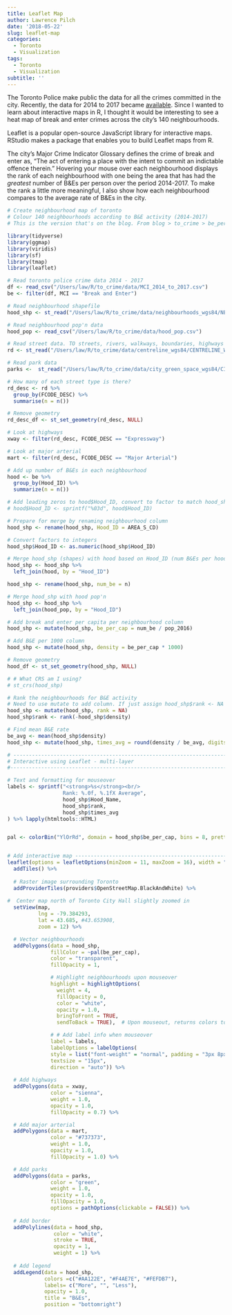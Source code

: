 ```yaml
---
title: Leaflet Map
author: Lawrence Pilch
date: '2018-05-22'
slug: leaflet-map
categories:
  - Toronto
  - Visualization
tags:
  - Toronto
  - Visualization
subtitle: ''
---
```


The Toronto Police make public the data for all the crimes committed in the city. Recently, the data for 2014 to 2017 became [available](http://data.torontopolice.on.ca/). Since I wanted to learn about interactive maps in R, I thought it would be interesting to see a heat map of break and enter crimes across the city's 140 neighbourhoods. 

Leaflet is a popular open-source JavaScript library for interactive maps. RStudio makes a package that enables you to build Leaflet maps from R.

The city's Major Crime Indicator Glossary defines the crime of break and enter as, "The act of entering a place with the intent to commit an indictable offence therein." Hovering your mouse over each neighbourhood displays the rank of each neighbourhood with one being the area that has had the *greatest* number of B&Es per person over the period 2014-2017. To make the rank a little more meaningful, I also show how each neighbourhood compares to the average rate of B&Es in the city.

```r

# Create neighbourhood map of toronto
# Colour 140 neighbourhoods according to B&E activity (2014-2017)
# This is the version that's on the blog. From blog > to_crime > be_per_hood_LIVE.R

library(tidyverse)
library(ggmap)
library(viridis)
library(sf)
library(tmap)
library(leaflet)

# Read toronto police crime data 2014 - 2017
df <- read_csv("/Users/law/R/to_crime/data/MCI_2014_to_2017.csv")
be <- filter(df, MCI == "Break and Enter")

# Read neighbourhood shapefile
hood_shp <- st_read("/Users/law/R/to_crime/data/neighbourhoods_wgs84/NEIGHBORHOODS_WGS84.shp", quiet = TRUE)

# Read neighbourhood pop'n data
hood_pop <- read_csv("/Users/law/R/to_crime/data/hood_pop.csv") 

# Read street data. TO streets, rivers, walkways, boundaries, highways
rd <- st_read("/Users/law/R/to_crime/data/centreline_wgs84/CENTRELINE_WGS84.shp", quiet = TRUE) 

# Read park data
parks <-  st_read("/Users/law/R/to_crime/data/city_green_space_wgs84/CITY_GREEN_SPACE_WGS84.shp", quiet = TRUE)

# How many of each street type is there?
rd_desc <- rd %>% 
  group_by(FCODE_DESC) %>% 
  summarise(n = n())

# Remove geometry
rd_desc_df <- st_set_geometry(rd_desc, NULL)

# Look at highways
xway <- filter(rd_desc, FCODE_DESC == "Expressway")

# Look at major arterial
mart <- filter(rd_desc, FCODE_DESC == "Major Arterial")

# Add up number of B&Es in each neighbourhood
hood <- be %>% 
  group_by(Hood_ID) %>% 
  summarize(n = n())

# Add leading zeros to hood$Hood_ID, convert to factor to match hood_shp$AREA_S_CD which is a factor
# hood$Hood_ID <- sprintf("%03d", hood$Hood_ID)

# Prepare for merge by renaming neighbourhood column
hood_shp <- rename(hood_shp, Hood_ID = AREA_S_CD)

# Convert factors to integers
hood_shp$Hood_ID <- as.numeric(hood_shp$Hood_ID)

# Merge hood_shp (shapes) with hood based on Hood_ID (num B&Es per hood)
hood_shp <- hood_shp %>% 
  left_join(hood, by = "Hood_ID")

hood_shp <- rename(hood_shp, num_be = n)

# Merge hood_shp with hood pop'n
hood_shp <- hood_shp %>% 
  left_join(hood_pop, by = "Hood_ID")

# Add break and enter per capita per neighbourhood column
hood_shp <- mutate(hood_shp, be_per_cap = num_be / pop_2016)

# Add B&E per 1000 column
hood_shp <- mutate(hood_shp, density = be_per_cap * 1000)

# Remove geometry
hood_df <- st_set_geometry(hood_shp, NULL)

# # What CRS am I using?
# st_crs(hood_shp)

# Rank the neighbourhoods for B&E activity
# Need to use mutate to add column. If just assign hood_shp$rank <- NA it appears AFTER geometry which is bad.
hood_shp <- mutate(hood_shp, rank = NA)
hood_shp$rank <- rank(-hood_shp$density)

# Find mean B&E rate
be_avg <- mean(hood_shp$density)
hood_shp <- mutate(hood_shp, times_avg = round(density / be_avg, digits = 1))

# ------------------------------------------------------------------------------------------
# Interactive using Leaflet - multi-layer
#-------------------------------------------------------------------------------------------

# Text and formatting for mouseover
labels <- sprintf("<strong>%s</strong><br/>
                  Rank: %.0f, %.1fX Average",
                  hood_shp$Hood_Name, 
                  hood_shp$rank, 
                  hood_shp$times_avg
) %>% lapply(htmltools::HTML)


pal <- colorBin("YlOrRd", domain = hood_shp$be_per_cap, bins = 8, pretty = TRUE)


# Add interactive map ---------------------------------------------------------------------
leaflet(options = leafletOptions(minZoom = 11, maxZoom = 16), width = "100%") %>% 
  addTiles() %>% 
  
  # Raster image surrounding Toronto
  addProviderTiles(providers$OpenStreetMap.BlackAndWhite) %>% 
  
#  Center map north of Toronto City Hall slightly zoomed in
  setView(map,
          lng = -79.384293,
          lat = 43.685, #43.653908,
          zoom = 12) %>%

  # Vector neighbourhoods
  addPolygons(data = hood_shp, 
              fillColor = ~pal(be_per_cap),
              color = "transparent",
              fillOpacity = 1,

              # Highlight neighbourhoods upon mouseover
              highlight = highlightOptions(
                weight = 4,
                fillOpacity = 0,
                color = "white",
                opacity = 1.0,
                bringToFront = TRUE,
                sendToBack = TRUE),  # Upon mouseout, returns colors to as they were before

              # # Add label info when mouseover
              label = labels,
              labelOptions = labelOptions(
              style = list("font-weight" = "normal", padding = "3px 8px"),
              textsize = "15px",
              direction = "auto")) %>%
  
  # Add highways
  addPolygons(data = xway,
              color = "sienna",
              weight = 1.0,
              opacity = 1.0,
              fillOpacity = 0.7) %>%

  # Add major arterial
  addPolygons(data = mart,
              color = "#737373",
              weight = 1.0,
              opacity = 1.0,
              fillOpacity = 1.0) %>%

  # Add parks
  addPolygons(data = parks,
              color = "green",
              weight = 1.0,
              opacity = 1.0,
              fillOpacity = 1.0,
              options = pathOptions(clickable = FALSE)) %>%
  
  # Add border
  addPolylines(data = hood_shp,
               color = "white",
               stroke = TRUE,
               opacity = 1, 
               weight = 1) %>% 
 
  # Add legend
  addLegend(data = hood_shp, 
            colors =c("#AA122E", "#F4AE7E", "#FEFDB7"),
            labels= c("More", "", "Less"),
            opacity = 1.0, 
            title = "B&Es",
            position = "bottomright")

```

